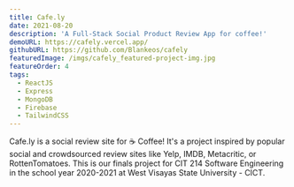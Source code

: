 ```yaml
---
title: Cafe.ly
date: 2021-08-20
description: 'A Full-Stack Social Product Review App for coffee!'
demoURL: https://cafely.vercel.app/
githubURL: https://github.com/Blankeos/cafely
featuredImage: /imgs/cafely_featured-project-img.jpg
featureOrder: 4
tags:
  - ReactJS
  - Express
  - MongoDB
  - Firebase
  - TailwindCSS
---
```


Cafe.ly is a social review site for ☕ Coffee! It's a project inspired by popular social and crowdsourced review sites like Yelp, IMDB, Metacritic, or RottenTomatoes. This is our finals project for CIT 214 Software Engineering in the school year 2020-2021 at West Visayas State University - CICT.